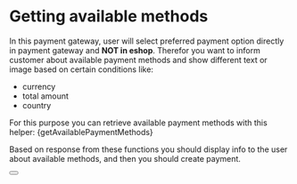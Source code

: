 
# Getting available methods

In this payment gateway, user will select preferred payment option directly in payment gateway and **NOT in eshop**.
Therefor you want to inform customer about available payment methods and show different text or image based on certain conditions like:
- currency
- total amount
- country

For this purpose you can retrieve available payment methods with this helper:
<CodeBlock language="jsx">{getAvailablePaymentMethods}</CodeBlock>

Based on response from these functions you should display info to the user about available methods, 
and then you should create payment.

<Button label="See full API reference" link="/docs/api/get-methods"/>